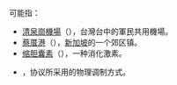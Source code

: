 {{Lang|en|'''CCK'''}}可能指：
* [[清泉崗機場|清泉崗機場]]（{{Lang-en|Ching Chuan Kang Airport}}），台灣台中的軍民共用機場。
* [[蔡厝港|蔡厝港]]（{{Lang-en|Choa Chu Kang}}），[[新加坡|新加坡]]的一个郊区镇。
* [[缩胆囊素|缩胆囊素]]（{{Lang-en|Cholecystokinin}}），一种消化激素。
* {{Link-en|补码键控|Complementary code keying|-{zh-cn:补码; zh-tw:互補碼;}-键控}}，{{Lang|en|IEEE 802.11b}}协议所采用的物理调制方式。

{{disambig|cat=三字拉丁字母縮寫消歧義}}